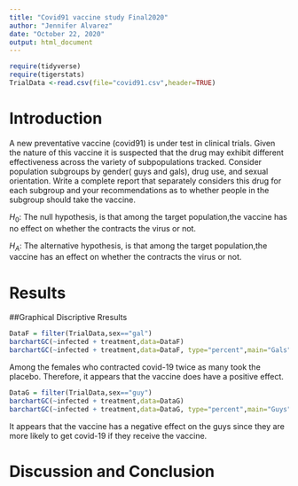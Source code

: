 ```yaml
---
title: "Covid91 vaccine study Final2020"
author: "Jennifer Alvarez"
date: "October 22, 2020"
output: html_document
---
```


```r
require(tidyverse)
require(tigerstats)
TrialData <-read.csv(file="covid91.csv",header=TRUE)
```

# Introduction

<!--In this section you explain what you are trying to show.  Where did the data come from?  What is the research or other question you are trying to answer?.  If you skimp in this section expect to be marked down in your grade. Paint a picture of the project a couple of paragraphs is expected!-->

A new  preventative vaccine (covid91) is under test in clinical trials. Given the nature of this vaccine it is suspected that the drug may exhibit different effectiveness across the variety of subpopulations tracked. Consider population subgroups by gender( guys and gals), drug use, and sexual orientation. Write a complete report that separately considers this drug for each subgroup and your recommendations as to whether people in the subgroup should take the vaccine.

$H_0$: The null hypothesis, is that among the target population,the vaccine has no effect on whether the contracts the virus or not. 

$H_A$: The alternative hypothesis, is that among the target population,the vaccine has an effect on whether the contracts the virus or not. 

<!--Decide on your methods:  use "variable analysis" or other appropriate descriptors.  Make sure to choose at least one graphical method and at least one numerical method. Discuss what data manipulations may be needed for example subsetting or other binning procedures and what sort of graphical displays and inferential tools will be used!-->

# Results

<!--Divide this section into two sub-sections:  One for your descriptive  results and one for your inferential results.!-->

##Graphical Discriptive Rresults



```r
DataF = filter(TrialData,sex=="gal")
barchartGC(~infected + treatment,data=DataF)
barchartGC(~infected + treatment,data=DataF, type="percent",main="Gals")

```

Among the females who contracted covid-19 twice as many took the placebo. Therefore, it appears that the vaccine does have a positive effect. 

```r
DataG = filter(TrialData,sex=="guy")
barchartGC(~infected + treatment,data=DataG)
barchartGC(~infected + treatment,data=DataG, type="percent",main="Guys")

```


It appears that the vaccine has a negative effect on the guys since they are more likely to get covid-19 if they receive the vaccine.
 
 
# Discussion and Conclusion

<!--Discussion and conclusion here.  If you found a relationship be sure to consider whether the relationship occurs because one of the variavbles causes the other, or whether they perhasps are related for some other reason.  Watch the chapter 6 videos from the GeorgeTown videos collection.!-->
